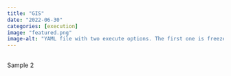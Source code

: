 ```yaml
---
title: "GIS"
date: "2022-06-30"
categories: [execution]
image: "featured.png"
image-alt: "YAML file with two execute options. The first one is freeze: true and the comment that goes with it reads never re-render during project render. The other one is freeze: auto and the comment reads re-render only when source changes."
---
```


## 

Sample 2

## 

